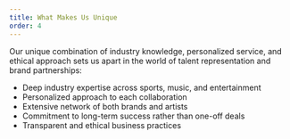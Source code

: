 ```yaml
---
title: What Makes Us Unique
order: 4
---
```


Our unique combination of industry knowledge, personalized service, and ethical approach sets us apart in the world of talent representation and brand partnerships:

- Deep industry expertise across sports, music, and entertainment
- Personalized approach to each collaboration
- Extensive network of both brands and artists
- Commitment to long-term success rather than one-off deals
- Transparent and ethical business practices

